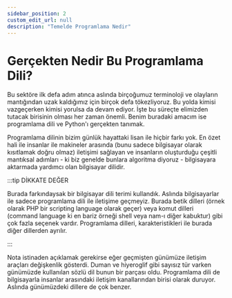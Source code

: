 ```yaml
---
sidebar_position: 2
custom_edit_url: null
description: "Temelde Programlama Nedir"
---
```


# Gerçekten Nedir Bu Programlama Dili? 

Bu sektöre ilk defa adım atınca aslında birçoğumuz terminoloji ve olayların mantığından uzak kaldığımız için birçok defa tökezliyoruz. Bu yolda kimisi vazgeçerken kimisi yorulsa da devam ediyor. İşte bu süreçte elimizden tutacak birisinin olması her zaman önemli. Benim buradaki amacım ise programlama dili ve Python'ı gerçekten tanımak. 

Programlama dilinin bizim günlük hayattaki lisan ile hiçbir farkı yok. En özet hali ile insanlar ile makineler arasında (bunu sadece bilgisayar olarak kısıtlamak doğru olmaz) iletişimi sağlayan ve insanların oluşturduğu çeşitli mantıksal adımları - ki biz genelde bunlara algoritma diyoruz - bilgisayara aktarmada yardımcı olan bilgisayar dilidir. 

:::tip DİKKATE DEĞER

Burada farkındaysak bir bilgisayar dili terimi kullandık. Aslında bilgisayarlar ile sadece programlama dili ile iletişime geçmeyiz. Burada betik dilleri (örnek olarak PHP bir scripting language olarak geçer) veya komut dilleri (command language ki en bariz örneği shell veya nam-ı diğer kabuktur) gibi çok fazla seçenek vardır. Programlama dilleri, karakteristikleri ile burada diğer dillerden ayrılır. 

:::

Nota istinaden açıklamak gerekirse eğer geçmişten günümüze iletişim araçları değişkenlik gösterdi. Duman ve hiyeroglif gibi sayısız tür varken günümüzde kullanılan sözlü dil bunun bir parçası oldu. Programlama dili de bilgisayarla insanlar arasındaki iletişim kanallarından birisi olarak duruyor. Aslında günümüzdeki dillere de çok benzer.